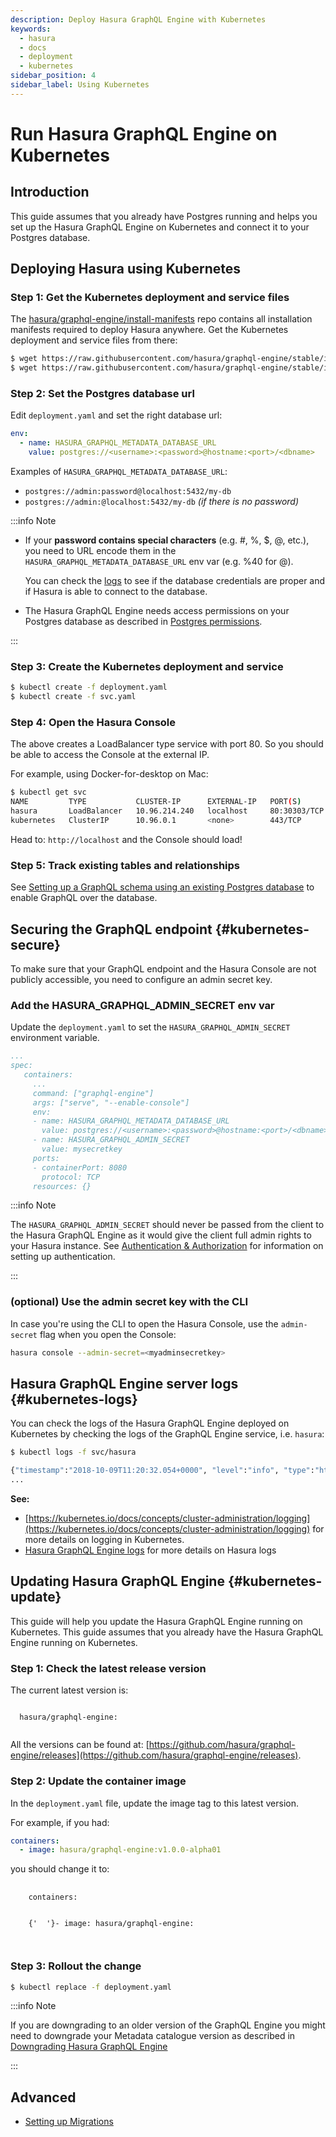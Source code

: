 ```yaml
---
description: Deploy Hasura GraphQL Engine with Kubernetes
keywords:
  - hasura
  - docs
  - deployment
  - kubernetes
sidebar_position: 4
sidebar_label: Using Kubernetes
---
```



# Run Hasura GraphQL Engine on Kubernetes

## Introduction

This guide assumes that you already have Postgres running and helps you set up the Hasura GraphQL Engine on Kubernetes
and connect it to your Postgres database.

## Deploying Hasura using Kubernetes

### Step 1: Get the Kubernetes deployment and service files

The [hasura/graphql-engine/install-manifests](https://github.com/hasura/graphql-engine/tree/stable/install-manifests)
repo contains all installation manifests required to deploy Hasura anywhere. Get the Kubernetes deployment and service
files from there:

```bash
$ wget https://raw.githubusercontent.com/hasura/graphql-engine/stable/install-manifests/kubernetes/deployment.yaml
$ wget https://raw.githubusercontent.com/hasura/graphql-engine/stable/install-manifests/kubernetes/svc.yaml
```

### Step 2: Set the Postgres database url

Edit `deployment.yaml` and set the right database url:

```yaml {2}
env:
  - name: HASURA_GRAPHQL_METADATA_DATABASE_URL
    value: postgres://<username>:<password>@hostname:<port>/<dbname>
```

Examples of `HASURA_GRAPHQL_METADATA_DATABASE_URL`:

- `postgres://admin:password@localhost:5432/my-db`
- `postgres://admin:@localhost:5432/my-db` _(if there is no password)_

:::info Note

- If your **password contains special characters** (e.g. #, %, $, @, etc.), you need to URL encode them in the
  `HASURA_GRAPHQL_METADATA_DATABASE_URL` env var (e.g. %40 for @).

  You can check the [logs](#kubernetes-logs) to see if the database credentials are proper and if Hasura is able to
  connect to the database.

- The Hasura GraphQL Engine needs access permissions on your Postgres database as described in
  [Postgres permissions](/deployment/postgres-requirements.mdx#postgres-permissions).

:::

### Step 3: Create the Kubernetes deployment and service

```bash
$ kubectl create -f deployment.yaml
$ kubectl create -f svc.yaml
```

### Step 4: Open the Hasura Console

The above creates a LoadBalancer type service with port 80. So you should be able to access the Console at the external
IP.

For example, using Docker-for-desktop on Mac:

```bash
$ kubectl get svc
NAME         TYPE           CLUSTER-IP      EXTERNAL-IP   PORT(S)        AGE
hasura       LoadBalancer   10.96.214.240   localhost     80:30303/TCP   4m
kubernetes   ClusterIP      10.96.0.1       <none>        443/TCP        8m
```

Head to: `http://localhost` and the Console should load!

### Step 5: Track existing tables and relationships

See [Setting up a GraphQL schema using an existing Postgres database](/schema/postgres/using-existing-database.mdx) to
enable GraphQL over the database.

## Securing the GraphQL endpoint {#kubernetes-secure}

To make sure that your GraphQL endpoint and the Hasura Console are not publicly accessible, you need to configure an
admin secret key.

### Add the HASURA_GRAPHQL_ADMIN_SECRET env var

Update the `deployment.yaml` to set the `HASURA_GRAPHQL_ADMIN_SECRET` environment variable.

```yaml {10-11}
...
spec:
   containers:
     ...
     command: ["graphql-engine"]
     args: ["serve", "--enable-console"]
     env:
     - name: HASURA_GRAPHQL_METADATA_DATABASE_URL
       value: postgres://<username>:<password>@hostname:<port>/<dbname>
     - name: HASURA_GRAPHQL_ADMIN_SECRET
       value: mysecretkey
     ports:
     - containerPort: 8080
       protocol: TCP
     resources: {}
```

:::info Note

The `HASURA_GRAPHQL_ADMIN_SECRET` should never be passed from the client to the Hasura GraphQL Engine as it would give
the client full admin rights to your Hasura instance. See [Authentication & Authorization](/auth/overview.mdx) for
information on setting up authentication.

:::

### (optional) Use the admin secret key with the CLI

In case you're using the CLI to open the Hasura Console, use the `admin-secret` flag when you open the Console:

```bash
hasura console --admin-secret=<myadminsecretkey>
```

## Hasura GraphQL Engine server logs {#kubernetes-logs}

You can check the logs of the Hasura GraphQL Engine deployed on Kubernetes by checking the logs of the GraphQL Engine
service, i.e. `hasura`:

```bash
$ kubectl logs -f svc/hasura

{"timestamp":"2018-10-09T11:20:32.054+0000", "level":"info", "type":"http-log", "detail":{"status":200, "query_hash":"01640c6dd131826cff44308111ed40d7fbd1cbed", "http_version":"HTTP/1.1", "query_execution_time":3.0177627e-2, "request_id":null, "url":"/v1/graphql", "user":{"x-hasura-role":"admin"}, "ip":"127.0.0.1", "response_size":209329, "method":"POST", "detail":null}}
...
```

**See:**

- [https://kubernetes.io/docs/concepts/cluster-administration/logging](https://kubernetes.io/docs/concepts/cluster-administration/logging)
  for more details on logging in Kubernetes.
- [Hasura GraphQL Engine logs](/deployment/logging.mdx) for more details on Hasura logs

## Updating Hasura GraphQL Engine {#kubernetes-update}

This guide will help you update the Hasura GraphQL Engine running on Kubernetes. This guide assumes that you already
have the Hasura GraphQL Engine running on Kubernetes.

### Step 1: Check the latest release version

The current latest version is:

<code>
  hasura/graphql-engine:
  <LatestRelease />
</code>

All the versions can be found at:
[https://github.com/hasura/graphql-engine/releases](https://github.com/hasura/graphql-engine/releases).

### Step 2: Update the container image

In the `deployment.yaml` file, update the image tag to this latest version.

For example, if you had:

```yaml
containers:
  - image: hasura/graphql-engine:v1.0.0-alpha01
```

you should change it to:

<pre>
  <code>
    containers:
    <br />
    {'  '}- image: hasura/graphql-engine:
    <LatestRelease />
  </code>
</pre>

### Step 3: Rollout the change

```bash
$ kubectl replace -f deployment.yaml
```

:::info Note

If you are downgrading to an older version of the GraphQL Engine you might need to downgrade your Metadata catalogue
version as described in [Downgrading Hasura GraphQL Engine](/deployment/downgrading.mdx)

:::

## Advanced

- [Setting up Migrations](/migrations-metadata-seeds/migrations-metadata-setup.mdx)
